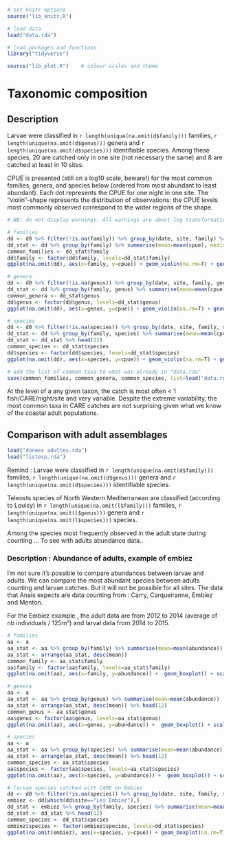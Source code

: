 ```r
# set knitr options
source("lib_knitr.R")

# load data
load("data.rda")

# load packages and functions
library("tidyverse")

source("lib_plot.R")    # colour scales and theme
```


# Taxonomic composition

## Description

Larvae were classified in `r length(unique(na.omit(d$family)))` families, `r length(unique(na.omit(d$genus)))` genera and `r length(unique(na.omit(d$species)))` identifiable species. Among these species, 20 are catched only in one site (not necessary the same) and 8 are catched at least in 10 sites.

CPUE is presented (still on a log10 scale, beware!) for the most common families, genera, and species below (ordered from most abundant to least abundant). Each dot represents the CPUE for one night in one site. The "violin"-shape represents the distribution of observations: the CPUE levels most commonly observed correspond to the wider regions of the shape.

```r
# NB: do not display warnings. All warnings are about log transformation giving -Inf when using 0, which we know

# families
dd <- d0 %>% filter(!is.na(family)) %>% group_by(date, site, family) %>% summarise(cpue=sum(cpue))
dd_stat <- dd %>% group_by(family) %>% summarise(mean=mean(cpue), median=median(cpue)) %>% ungroup() %>% arrange(desc(mean)) %>% head(12)
common_families <- dd_stat$family
dd$family <- factor(dd$family, levels=dd_stat$family)
ggplot(na.omit(dd), aes(x=family, y=cpue)) + geom_violin(na.rm=T) + geom_point(alpha=0.2, size=1) + scale_y_continuous(trans="log10") + theme(axis.text.x=element_text(angle=25, hjust=1))

# genera
dd <- d0 %>% filter(!is.na(genus)) %>% group_by(date, site, family, genus) %>% summarise(cpue=sum(cpue))
dd_stat <- dd %>% group_by(family, genus) %>% summarise(mean=mean(cpue), median=median(cpue)) %>% ungroup() %>% arrange(desc(mean)) %>% head(12)
common_genera <- dd_stat$genus
dd$genus <- factor(dd$genus, levels=dd_stat$genus)
ggplot(na.omit(dd), aes(x=genus, y=cpue)) + geom_violin(na.rm=T) + geom_point(alpha=0.2, size=1) + scale_y_continuous(trans="log10") + theme(axis.text.x=element_text(angle=25, hjust=1))

# species
dd <- d0 %>% filter(!is.na(species)) %>% group_by(date, site, family, species) %>% summarise(cpue=sum(cpue))
dd_stat <- dd %>% group_by(family, species) %>% summarise(mean=mean(cpue), median=median(cpue)) %>% ungroup() %>% arrange(desc(mean))
dd_stat <- dd_stat %>% head(12)
common_species <- dd_stat$species
dd$species <- factor(dd$species, levels=dd_stat$species)
ggplot(na.omit(dd), aes(x=species, y=cpue)) + geom_violin(na.rm=T) + geom_point(alpha=0.2, size=1) + scale_y_continuous(trans="log10") + theme(axis.text.x=element_text(angle=25, hjust=1))

# add the list of common taxa to what was already in "data.rda"
save(common_families, common_genera, common_species, list=load("data.rda"), file="data.rda")
```

At the level of a any given taxon, the catch is most often < 1 fish/CARE/night/site and very variable. Despite the extreme variability, the most common taxa in CARE catches are not surprising given what we know of the coastal adult populations.


## Comparison with adult assemblages
```r
load("donees adultes.rda")
load("listesp.rda")
```

Remind : Larvae were classified in `r length(unique(na.omit(d$family)))` families, `r length(unique(na.omit(d$genus)))` genera and `r length(unique(na.omit(d$species)))` identifiable species.

Teleosts species of North Western Mediterranean are classified (according to Louisy) in `r length(unique(na.omit(l$family)))` families, `r length(unique(na.omit(l$genus)))` genera and `r length(unique(na.omit(l$species)))` species. 

Among the species most frequently observed in the adult state during counting ... To see with adults abundance data..


### Description : Abundance of adults,  example of embiez

I'm not sure it's possible to compare abundances between larvae and adults. We can compare the most abundant species between adults counting and larvae catches. But it will not be possible for all sites. The data that Anais expects are data counting from :
Carry, Carqueiranne, Embiez and Menton.

For the Embiez example , the adult data are from 2012 to 2014 (average of nb individuals / 125m²) and larval data from 2014 to 2015.

```r


# families
aa <- a
aa_stat <- aa %>% group_by(family) %>% summarise(mean=mean(abundance))
aa_stat <- arrange(aa_stat, desc(mean))
common_family <- aa_stat$family
aa$family <- factor(aa$family, levels=aa_stat$family)
ggplot(na.omit(aa), aes(x=family, y=abundance)) +  geom_boxplot() + scale_y_continuous(trans="log10") + theme(axis.text.x=element_text(angle=25, hjust=1))

# genera
aa <- a
aa_stat <- aa %>% group_by(genus) %>% summarise(mean=mean(abundance))
aa_stat <- arrange(aa_stat, desc(mean)) %>% head(12)
common_genus <- aa_stat$genus
aa$genus <- factor(aa$genus, levels=aa_stat$genus)
ggplot(na.omit(aa), aes(x=genus, y=abundance)) +  geom_boxplot() + scale_y_continuous(trans="log10") + theme(axis.text.x=element_text(angle=25, hjust=1))

# species
aa <- a
aa_stat <- aa %>% group_by(species) %>% summarise(mean=mean(abundance))
aa_stat <- arrange(aa_stat, desc(mean)) %>% head(12)
common_species <- aa_stat$species
aa$species <- factor(aa$species, levels=aa_stat$species)
ggplot(na.omit(aa), aes(x=species, y=abundance)) +  geom_boxplot() + scale_y_continuous(trans="log10") + theme(axis.text.x=element_text(angle=25, hjust=1))

# larvae species catched with CARE on Embiez
dd <- d0 %>% filter(!is.na(species)) %>% group_by(date, site, family, species) %>% summarise(cpue=sum(cpue))
embiez <- dd[which(dd$site=="Les Embiez"),]
dd_stat <- embiez %>% group_by(family, species) %>% summarise(mean=mean(cpue), median=median(cpue)) %>% ungroup() %>% arrange(desc(mean))
dd_stat <- dd_stat %>% head(12)
common_species <- dd_stat$species
embiez$species <- factor(embiez$species, levels=dd_stat$species)
ggplot(na.omit(embiez), aes(x=species, y=cpue)) + geom_boxplot(na.rm=T) + scale_y_continuous(trans="log10") + theme(axis.text.x=element_text(angle=25, hjust=1))



```







